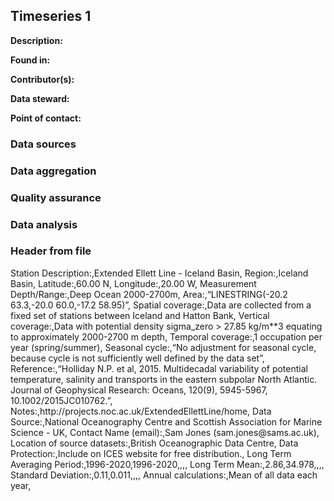 ## Timeseries 1

**Description:** 


**Found in:**

**Contributor(s):**

**Data steward:**

**Point of contact:**

### Data sources

### Data aggregation

### Quality assurance

### Data analysis

### Header from file
Station Description:,Extended Ellett Line - Iceland Basin,
Region:,Iceland Basin,
Latitude:,60.00 N,
Longitude:,20.00 W,
Measurement Depth/Range:,Deep Ocean 2000-2700m,
Area:,"LINESTRING(-20.2 63.3,-20.0 60.0,-17.2 58.95)",
Spatial coverage:,Data are collected from a fixed set of stations between Iceland and Hatton Bank,
Vertical coverage:,Data with potential density  sigma_zero > 27.85 kg/m**3 equating to approximately 2000-2700 m depth,
Temporal coverage:,1 occupation per year (spring/summer),
Seasonal cycle:,"No adjustment for seasonal cycle, because cycle is not sufficiently well defined by the data set",
Reference:,"Holliday N.P. et al, 2015. Multidecadal variability of potential temperature, salinity and transports in the eastern subpolar North Atlantic. Journal of Geophysical Research: Oceans, 120(9), 5945-5967, 10.1002/2015JC010762.",
Notes:,http://projects.noc.ac.uk/ExtendedEllettLine/home,
Data Source:,National Oceanography Centre and Scottish Association for Marine Science - UK,
Contact Name (email):,Sam Jones (sam.jones@sams.ac.uk),
Location of source datasets:,British Oceanographic Data Centre,
Data Protection:,Include on ICES website for free distribution.,
Long Term Averaging Period:,1996-2020,1996-2020,,,,
Long Term Mean:,2.86,34.978,,,,
Standard Deviation:,0.11,0.011,,,,
Annual calculations:,Mean of all data each year,
